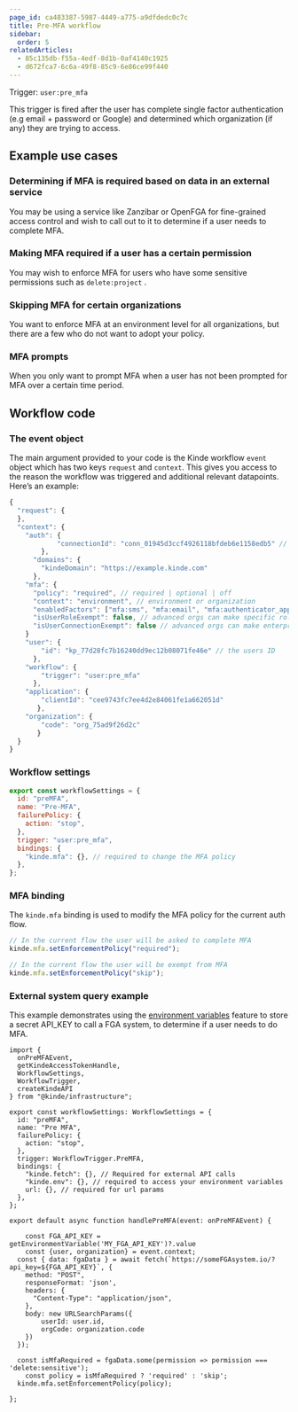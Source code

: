 ```yaml
---
page_id: ca483387-5987-4449-a775-a9dfdedc0c7c
title: Pre-MFA workflow
sidebar:
  order: 5
relatedArticles:
  - 85c135db-f55a-4edf-8d1b-0af4140c1925
  - d672fca7-6c6a-49f8-85c9-6e86ce99f440
---
```


Trigger: `user:pre_mfa`

This trigger is fired after the user has complete single factor authentication (e.g email + password or Google) and determined which organization (if any) they are trying to access. 

## Example use cases

### Determining if MFA is required based on data in an external service

You may be using a service like Zanzibar or OpenFGA for fine-grained access control and wish to call out to it to determine if a user needs to complete MFA.

### Making MFA required if a user has a certain permission

You may wish to enforce MFA for users who have some sensitive permissions such as `delete:project` .

### Skipping MFA for certain organizations

You want to enforce MFA at an environment level for all organizations, but there are a few who do not want to adopt your policy.

### MFA prompts

When you only want to prompt MFA when a user has not been prompted for MFA over a certain time period.

## Workflow code

### The event object

The main argument provided to your code is the Kinde workflow `event` object which has two keys `request` and `context`. This gives you access to the reason the workflow was triggered and additional relevant datapoints. Here’s an example:

```jsx
{
  "request": {
  },
  "context": {
    "auth": {
			"connectionId": "conn_01945d3ccf4926118bfdeb6e1158edb5" // connection ID the user auth'd with
		},
	  "domains": {
	    "kindeDomain": "https://example.kinde.com"
	  },
    "mfa": {
      "policy": "required", // required | optional | off
      "context": "environment", // environment or organization
      "enabledFactors": ["mfa:sms", "mfa:email", "mfa:authenticator_app"], // factors you have enabled for this context
      "isUserRoleExempt": false, // advanced orgs can make specific roles exempt from MFA
      "isUserConnectionExempt": false // advanced orgs can make enterprise connections exempt from MFA
    }
    "user": { 
	    "id": "kp_77d28fc7b16240dd9ec12b08071fe46e" // the users ID
	  },
    "workflow": {
	    "trigger": "user:pre_mfa"
	  },
    "application": {
	    "clientId": "cee9743fc7ee4d2e84061fe1a662051d"
	   },
    "organization": {
	    "code": "org_75ad9f26d2c"
	   }
  }
}
```

### Workflow settings

```jsx
export const workflowSettings = {
  id: "preMFA",
  name: "Pre-MFA",
  failurePolicy: {
    action: "stop",
  },
  trigger: "user:pre_mfa",
  bindings: {
    "kinde.mfa": {}, // required to change the MFA policy
  },
};
```

### MFA binding

The `kinde.mfa` binding is used to modify the MFA policy for the current auth flow.

```jsx
// In the current flow the user will be asked to complete MFA
kinde.mfa.setEnforcementPolicy("required");

// In the current flow the user will be exempt from MFA
kinde.mfa.setEnforcementPolicy("skip");
```

### External system query example

This example demonstrates using the [environment variables](/build/env-variables/add-manage-env-variables/) feature to store a secret API_KEY to call a FGA system, to determine if a user needs to do MFA.

```tsx
import {
  onPreMFAEvent,
  getKindeAccessTokenHandle,
  WorkflowSettings,
  WorkflowTrigger,
  createKindeAPI
} from "@kinde/infrastructure";

export const workflowSettings: WorkflowSettings = {
  id: "preMFA",
  name: "Pre MFA",
  failurePolicy: {
    action: "stop",
  },
  trigger: WorkflowTrigger.PreMFA,
  bindings: {
    "kinde.fetch": {}, // Required for external API calls
    "kinde.env": {}, // required to access your environment variables
    url: {}, // required for url params
  },
};

export default async function handlePreMFA(event: onPreMFAEvent) {

	const FGA_API_KEY = getEnvironmentVariable('MY_FGA_API_KEY')?.value
	const {user, organization} = event.context;
  const { data: fgaData } = await fetch(`https://someFGAsystem.io/?api_key=${FGA_API_KEY}`, {
    method: "POST",
    responseFormat: 'json',
    headers: {
      "Content-Type": "application/json",
    },
    body: new URLSearchParams({
	    userId: user.id,
	    orgCode: organization.code
    })
  });
  
  const isMfaRequired = fgaData.some(permission => permission === 'delete:sensitive');
	const policy = isMfaRequired ? 'required' : 'skip';
  kinde.mfa.setEnforcementPolicy(policy);
   
};
  
```
